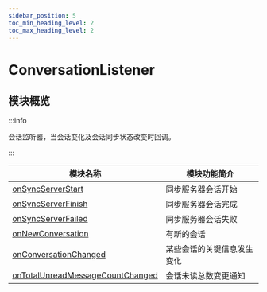 ```yaml
---
sidebar_position: 5
toc_min_heading_level: 2
toc_max_heading_level: 2
---
```


# ConversationListener

## 模块概览

:::info

会话监听器，当会话变化及会话同步状态改变时回调。

:::

| 模块名称                                                                                    | 模块功能简介               |
| ------------------------------------------------------------------------------------------- | -------------------------- |
| [onSyncServerStart](/callback/onSyncServerStart.mdx)                               | 同步服务器会话开始         |
| [onSyncServerFinish](/callback/onSyncServerFinish.mdx)                             | 同步服务器会话完成         |
| [onSyncServerFailed](/callback/onSyncServerFailed.mdx)                             | 同步服务器会话失败         |
| [onNewConversation](/callback/onNewConversation.mdx)                               | 有新的会话                 |
| [onConversationChanged](/callback/onConversationChanged.mdx)                       | 某些会话的关键信息发生变化 |
| [onTotalUnreadMessageCountChanged](/callback/onTotalUnreadMessageCountChanged.mdx) | 会话未读总数变更通知       |
